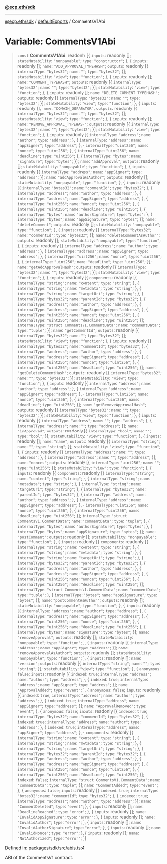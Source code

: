 [**@ecp.eth/sdk**](/sdk-reference/index.mdx)

***

[@ecp.eth/sdk](/sdk-reference/index.mdx) / [defaultExports](/sdk-reference/defaultExports/index.mdx) / CommentsV1Abi

# Variable: CommentsV1Abi

> `const` **CommentsV1Abi**: readonly \[\{ `inputs`: readonly \[\]; `stateMutability`: `"nonpayable"`; `type`: `"constructor"`; \}, \{ `inputs`: readonly \[\]; `name`: `"ADD_APPROVAL_TYPEHASH"`; `outputs`: readonly \[\{ `internalType`: `"bytes32"`; `name`: `""`; `type`: `"bytes32"`; \}\]; `stateMutability`: `"view"`; `type`: `"function"`; \}, \{ `inputs`: readonly \[\]; `name`: `"COMMENT_TYPEHASH"`; `outputs`: readonly \[\{ `internalType`: `"bytes32"`; `name`: `""`; `type`: `"bytes32"`; \}\]; `stateMutability`: `"view"`; `type`: `"function"`; \}, \{ `inputs`: readonly \[\]; `name`: `"DELETE_COMMENT_TYPEHASH"`; `outputs`: readonly \[\{ `internalType`: `"bytes32"`; `name`: `""`; `type`: `"bytes32"`; \}\]; `stateMutability`: `"view"`; `type`: `"function"`; \}, \{ `inputs`: readonly \[\]; `name`: `"DOMAIN_SEPARATOR"`; `outputs`: readonly \[\{ `internalType`: `"bytes32"`; `name`: `""`; `type`: `"bytes32"`; \}\]; `stateMutability`: `"view"`; `type`: `"function"`; \}, \{ `inputs`: readonly \[\]; `name`: `"REMOVE_APPROVAL_TYPEHASH"`; `outputs`: readonly \[\{ `internalType`: `"bytes32"`; `name`: `""`; `type`: `"bytes32"`; \}\]; `stateMutability`: `"view"`; `type`: `"function"`; \}, \{ `inputs`: readonly \[\{ `internalType`: `"address"`; `name`: `"author"`; `type`: `"address"`; \}, \{ `internalType`: `"address"`; `name`: `"appSigner"`; `type`: `"address"`; \}, \{ `internalType`: `"uint256"`; `name`: `"nonce"`; `type`: `"uint256"`; \}, \{ `internalType`: `"uint256"`; `name`: `"deadline"`; `type`: `"uint256"`; \}, \{ `internalType`: `"bytes"`; `name`: `"signature"`; `type`: `"bytes"`; \}\]; `name`: `"addApproval"`; `outputs`: readonly \[\]; `stateMutability`: `"nonpayable"`; `type`: `"function"`; \}, \{ `inputs`: readonly \[\{ `internalType`: `"address"`; `name`: `"appSigner"`; `type`: `"address"`; \}\]; `name`: `"addApprovalAsAuthor"`; `outputs`: readonly \[\]; `stateMutability`: `"nonpayable"`; `type`: `"function"`; \}, \{ `inputs`: readonly \[\{ `internalType`: `"bytes32"`; `name`: `"commentId"`; `type`: `"bytes32"`; \}, \{ `internalType`: `"address"`; `name`: `"author"`; `type`: `"address"`; \}, \{ `internalType`: `"address"`; `name`: `"appSigner"`; `type`: `"address"`; \}, \{ `internalType`: `"uint256"`; `name`: `"nonce"`; `type`: `"uint256"`; \}, \{ `internalType`: `"uint256"`; `name`: `"deadline"`; `type`: `"uint256"`; \}, \{ `internalType`: `"bytes"`; `name`: `"authorSignature"`; `type`: `"bytes"`; \}, \{ `internalType`: `"bytes"`; `name`: `"appSignature"`; `type`: `"bytes"`; \}\]; `name`: `"deleteComment"`; `outputs`: readonly \[\]; `stateMutability`: `"nonpayable"`; `type`: `"function"`; \}, \{ `inputs`: readonly \[\{ `internalType`: `"bytes32"`; `name`: `"commentId"`; `type`: `"bytes32"`; \}\]; `name`: `"deleteCommentAsAuthor"`; `outputs`: readonly \[\]; `stateMutability`: `"nonpayable"`; `type`: `"function"`; \}, \{ `inputs`: readonly \[\{ `internalType`: `"address"`; `name`: `"author"`; `type`: `"address"`; \}, \{ `internalType`: `"address"`; `name`: `"appSigner"`; `type`: `"address"`; \}, \{ `internalType`: `"uint256"`; `name`: `"nonce"`; `type`: `"uint256"`; \}, \{ `internalType`: `"uint256"`; `name`: `"deadline"`; `type`: `"uint256"`; \}\]; `name`: `"getAddApprovalHash"`; `outputs`: readonly \[\{ `internalType`: `"bytes32"`; `name`: `""`; `type`: `"bytes32"`; \}\]; `stateMutability`: `"view"`; `type`: `"function"`; \}, \{ `inputs`: readonly \[\{ `components`: readonly \[\{ `internalType`: `"string"`; `name`: `"content"`; `type`: `"string"`; \}, \{ `internalType`: `"string"`; `name`: `"metadata"`; `type`: `"string"`; \}, \{ `internalType`: `"string"`; `name`: `"targetUri"`; `type`: `"string"`; \}, \{ `internalType`: `"bytes32"`; `name`: `"parentId"`; `type`: `"bytes32"`; \}, \{ `internalType`: `"address"`; `name`: `"author"`; `type`: `"address"`; \}, \{ `internalType`: `"address"`; `name`: `"appSigner"`; `type`: `"address"`; \}, \{ `internalType`: `"uint256"`; `name`: `"nonce"`; `type`: `"uint256"`; \}, \{ `internalType`: `"uint256"`; `name`: `"deadline"`; `type`: `"uint256"`; \}\]; `internalType`: `"struct CommentsV1.CommentData"`; `name`: `"commentData"`; `type`: `"tuple"`; \}\]; `name`: `"getCommentId"`; `outputs`: readonly \[\{ `internalType`: `"bytes32"`; `name`: `""`; `type`: `"bytes32"`; \}\]; `stateMutability`: `"view"`; `type`: `"function"`; \}, \{ `inputs`: readonly \[\{ `internalType`: `"bytes32"`; `name`: `"commentId"`; `type`: `"bytes32"`; \}, \{ `internalType`: `"address"`; `name`: `"author"`; `type`: `"address"`; \}, \{ `internalType`: `"address"`; `name`: `"appSigner"`; `type`: `"address"`; \}, \{ `internalType`: `"uint256"`; `name`: `"nonce"`; `type`: `"uint256"`; \}, \{ `internalType`: `"uint256"`; `name`: `"deadline"`; `type`: `"uint256"`; \}\]; `name`: `"getDeleteCommentHash"`; `outputs`: readonly \[\{ `internalType`: `"bytes32"`; `name`: `""`; `type`: `"bytes32"`; \}\]; `stateMutability`: `"view"`; `type`: `"function"`; \}, \{ `inputs`: readonly \[\{ `internalType`: `"address"`; `name`: `"author"`; `type`: `"address"`; \}, \{ `internalType`: `"address"`; `name`: `"appSigner"`; `type`: `"address"`; \}, \{ `internalType`: `"uint256"`; `name`: `"nonce"`; `type`: `"uint256"`; \}, \{ `internalType`: `"uint256"`; `name`: `"deadline"`; `type`: `"uint256"`; \}\]; `name`: `"getRemoveApprovalHash"`; `outputs`: readonly \[\{ `internalType`: `"bytes32"`; `name`: `""`; `type`: `"bytes32"`; \}\]; `stateMutability`: `"view"`; `type`: `"function"`; \}, \{ `inputs`: readonly \[\{ `internalType`: `"address"`; `name`: `""`; `type`: `"address"`; \}, \{ `internalType`: `"address"`; `name`: `""`; `type`: `"address"`; \}\]; `name`: `"isApproved"`; `outputs`: readonly \[\{ `internalType`: `"bool"`; `name`: `""`; `type`: `"bool"`; \}\]; `stateMutability`: `"view"`; `type`: `"function"`; \}, \{ `inputs`: readonly \[\]; `name`: `"name"`; `outputs`: readonly \[\{ `internalType`: `"string"`; `name`: `""`; `type`: `"string"`; \}\]; `stateMutability`: `"view"`; `type`: `"function"`; \}, \{ `inputs`: readonly \[\{ `internalType`: `"address"`; `name`: `""`; `type`: `"address"`; \}, \{ `internalType`: `"address"`; `name`: `""`; `type`: `"address"`; \}\]; `name`: `"nonces"`; `outputs`: readonly \[\{ `internalType`: `"uint256"`; `name`: `""`; `type`: `"uint256"`; \}\]; `stateMutability`: `"view"`; `type`: `"function"`; \}, \{ `inputs`: readonly \[\{ `components`: readonly \[\{ `internalType`: `"string"`; `name`: `"content"`; `type`: `"string"`; \}, \{ `internalType`: `"string"`; `name`: `"metadata"`; `type`: `"string"`; \}, \{ `internalType`: `"string"`; `name`: `"targetUri"`; `type`: `"string"`; \}, \{ `internalType`: `"bytes32"`; `name`: `"parentId"`; `type`: `"bytes32"`; \}, \{ `internalType`: `"address"`; `name`: `"author"`; `type`: `"address"`; \}, \{ `internalType`: `"address"`; `name`: `"appSigner"`; `type`: `"address"`; \}, \{ `internalType`: `"uint256"`; `name`: `"nonce"`; `type`: `"uint256"`; \}, \{ `internalType`: `"uint256"`; `name`: `"deadline"`; `type`: `"uint256"`; \}\]; `internalType`: `"struct CommentsV1.CommentData"`; `name`: `"commentData"`; `type`: `"tuple"`; \}, \{ `internalType`: `"bytes"`; `name`: `"authorSignature"`; `type`: `"bytes"`; \}, \{ `internalType`: `"bytes"`; `name`: `"appSignature"`; `type`: `"bytes"`; \}\]; `name`: `"postComment"`; `outputs`: readonly \[\]; `stateMutability`: `"nonpayable"`; `type`: `"function"`; \}, \{ `inputs`: readonly \[\{ `components`: readonly \[\{ `internalType`: `"string"`; `name`: `"content"`; `type`: `"string"`; \}, \{ `internalType`: `"string"`; `name`: `"metadata"`; `type`: `"string"`; \}, \{ `internalType`: `"string"`; `name`: `"targetUri"`; `type`: `"string"`; \}, \{ `internalType`: `"bytes32"`; `name`: `"parentId"`; `type`: `"bytes32"`; \}, \{ `internalType`: `"address"`; `name`: `"author"`; `type`: `"address"`; \}, \{ `internalType`: `"address"`; `name`: `"appSigner"`; `type`: `"address"`; \}, \{ `internalType`: `"uint256"`; `name`: `"nonce"`; `type`: `"uint256"`; \}, \{ `internalType`: `"uint256"`; `name`: `"deadline"`; `type`: `"uint256"`; \}\]; `internalType`: `"struct CommentsV1.CommentData"`; `name`: `"commentData"`; `type`: `"tuple"`; \}, \{ `internalType`: `"bytes"`; `name`: `"appSignature"`; `type`: `"bytes"`; \}\]; `name`: `"postCommentAsAuthor"`; `outputs`: readonly \[\]; `stateMutability`: `"nonpayable"`; `type`: `"function"`; \}, \{ `inputs`: readonly \[\{ `internalType`: `"address"`; `name`: `"author"`; `type`: `"address"`; \}, \{ `internalType`: `"address"`; `name`: `"appSigner"`; `type`: `"address"`; \}, \{ `internalType`: `"uint256"`; `name`: `"nonce"`; `type`: `"uint256"`; \}, \{ `internalType`: `"uint256"`; `name`: `"deadline"`; `type`: `"uint256"`; \}, \{ `internalType`: `"bytes"`; `name`: `"signature"`; `type`: `"bytes"`; \}\]; `name`: `"removeApproval"`; `outputs`: readonly \[\]; `stateMutability`: `"nonpayable"`; `type`: `"function"`; \}, \{ `inputs`: readonly \[\{ `internalType`: `"address"`; `name`: `"appSigner"`; `type`: `"address"`; \}\]; `name`: `"removeApprovalAsAuthor"`; `outputs`: readonly \[\]; `stateMutability`: `"nonpayable"`; `type`: `"function"`; \}, \{ `inputs`: readonly \[\]; `name`: `"version"`; `outputs`: readonly \[\{ `internalType`: `"string"`; `name`: `""`; `type`: `"string"`; \}\]; `stateMutability`: `"view"`; `type`: `"function"`; \}, \{ `anonymous`: `false`; `inputs`: readonly \[\{ `indexed`: `true`; `internalType`: `"address"`; `name`: `"author"`; `type`: `"address"`; \}, \{ `indexed`: `true`; `internalType`: `"address"`; `name`: `"appSigner"`; `type`: `"address"`; \}\]; `name`: `"ApprovalAdded"`; `type`: `"event"`; \}, \{ `anonymous`: `false`; `inputs`: readonly \[\{ `indexed`: `true`; `internalType`: `"address"`; `name`: `"author"`; `type`: `"address"`; \}, \{ `indexed`: `true`; `internalType`: `"address"`; `name`: `"appSigner"`; `type`: `"address"`; \}\]; `name`: `"ApprovalRemoved"`; `type`: `"event"`; \}, \{ `anonymous`: `false`; `inputs`: readonly \[\{ `indexed`: `true`; `internalType`: `"bytes32"`; `name`: `"commentId"`; `type`: `"bytes32"`; \}, \{ `indexed`: `true`; `internalType`: `"address"`; `name`: `"author"`; `type`: `"address"`; \}, \{ `indexed`: `true`; `internalType`: `"address"`; `name`: `"appSigner"`; `type`: `"address"`; \}, \{ `components`: readonly \[\{ `internalType`: `"string"`; `name`: `"content"`; `type`: `"string"`; \}, \{ `internalType`: `"string"`; `name`: `"metadata"`; `type`: `"string"`; \}, \{ `internalType`: `"string"`; `name`: `"targetUri"`; `type`: `"string"`; \}, \{ `internalType`: `"bytes32"`; `name`: `"parentId"`; `type`: `"bytes32"`; \}, \{ `internalType`: `"address"`; `name`: `"author"`; `type`: `"address"`; \}, \{ `internalType`: `"address"`; `name`: `"appSigner"`; `type`: `"address"`; \}, \{ `internalType`: `"uint256"`; `name`: `"nonce"`; `type`: `"uint256"`; \}, \{ `internalType`: `"uint256"`; `name`: `"deadline"`; `type`: `"uint256"`; \}\]; `indexed`: `false`; `internalType`: `"struct CommentsV1.CommentData"`; `name`: `"commentData"`; `type`: `"tuple"`; \}\]; `name`: `"CommentAdded"`; `type`: `"event"`; \}, \{ `anonymous`: `false`; `inputs`: readonly \[\{ `indexed`: `true`; `internalType`: `"bytes32"`; `name`: `"commentId"`; `type`: `"bytes32"`; \}, \{ `indexed`: `true`; `internalType`: `"address"`; `name`: `"author"`; `type`: `"address"`; \}\]; `name`: `"CommentDeleted"`; `type`: `"event"`; \}, \{ `inputs`: readonly \[\]; `name`: `"DeadlineReached"`; `type`: `"error"`; \}, \{ `inputs`: readonly \[\]; `name`: `"InvalidAppSignature"`; `type`: `"error"`; \}, \{ `inputs`: readonly \[\]; `name`: `"InvalidAuthor"`; `type`: `"error"`; \}, \{ `inputs`: readonly \[\]; `name`: `"InvalidAuthorSignature"`; `type`: `"error"`; \}, \{ `inputs`: readonly \[\]; `name`: `"InvalidNonce"`; `type`: `"error"`; \}, \{ `inputs`: readonly \[\]; `name`: `"NotAuthorized"`; `type`: `"error"`; \}\]

Defined in: [packages/sdk/src/abis.ts:4](https://github.com/ecp-eth/comments-monorepo/blob/main/packages/sdk/src/abis.ts#L4)

ABI of the CommentsV1 contract.
